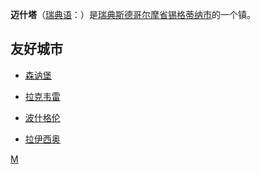 {{Infobox Settlement
| name = 迈什塔<br/>Märsta
| image_skyline = Marsta centrum.jpg
| imagesize = 250px
| image_caption = 
| image_flag = 
| image_shield = Märsta vapen.svg
| pushpin_map = Sweden
| pushpin_label_position = bottom
| subdivision_type = 国家
| subdivision_name = {{SWE}}
| subdivision_type1 = [[瑞典行政区划|省]]
| subdivision_name1 = [[斯德哥尔摩省|斯德哥尔摩省]]
| subdivision_type2 = [[瑞典行政区划|市]]
| subdivision_name2 =  [[锡格蒂纳市|锡格蒂纳市]]
| elevation_m = 
| elevation_ft = 
| area_total_km2 = 7.31
| population_as_of = 2005年
| population_total = 22548
| population_density_km2 = auto
| timezone = [[CET|CET]]
| utc_offset = +1
| timezone_DST = [[CEST|CEST]]
| utc_offset_DST = +2
| latd = 59
| latm = 37
| lats = 
| latNS = N
| longd = 17
| longm = 51
| longs = 
| longEW = E
| website =  
}}
'''迈什塔'''（[[瑞典语|瑞典语]]：'''{{lang|sv|Märsta}}'''）是[[瑞典|瑞典]][[斯德哥尔摩省|斯德哥尔摩省]][[锡格蒂纳市|锡格蒂纳市]]的一个镇。

==友好城市==
*{{DEN}}[[森讷堡|森讷堡]]
*{{EST}}[[拉克韦雷|拉克韦雷]]
*{{NOR}}[[波什格伦|波什格伦]]
*{{FIN}}[[拉伊西奥|拉伊西奥]]

{{Sweden-geo-stub}}

[[Category:斯德哥尔摩省城市|M]]